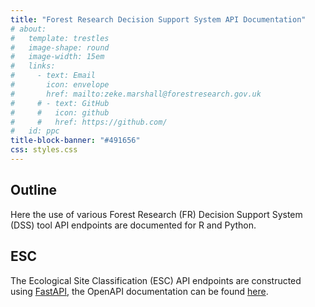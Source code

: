 ```yaml
---
title: "Forest Research Decision Support System API Documentation"
# about:
#   template: trestles
#   image-shape: round
#   image-width: 15em
#   links:
#     - text: Email
#       icon: envelope
#       href: mailto:zeke.marshall@forestresearch.gov.uk
#     # - text: GitHub
#     #   icon: github
#     #   href: https://github.com/
#   id: ppc
title-block-banner: "#491656"
css: styles.css
---
```


:::{}

## Outline

Here the use of various Forest Research (FR) Decision Support System (DSS) tool API endpoints are documented for R and Python.

:::

:::{}

## ESC

The Ecological Site Classification (ESC) API endpoints are constructed using [FastAPI](https://fastapi.tiangolo.com/), the 
OpenAPI documentation can be found [here](http://209.97.132.245:8000/docs).

:::

<!-- ::: {.callout-note appearance="minimal"}
<i class="bi bi-journal-code"></i> [UsingESC-Python.ipynb](files/UsingESC-Python.ipynb){download="UsingESC-Python.ipynb"}
::: -->
